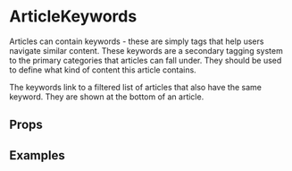 
<Meta title="2 Pattern Library/1 Structure/Article Keywords" component={ArticleKeywords} />

# ArticleKeywords

Articles can contain keywords - these are simply tags that help users navigate similar content. These keywords are a secondary tagging system to the primary categories that articles can fall under. They should be used to define what kind of content this article contains. 

The keywords link to a filtered list of articles that also have the same keyword. They are shown at the bottom of an article.

## Props 

<ArgsTable of={ArticleKeywords} />

## Examples

<Canvas>
    <Story name="Normal">
        <ArticleKeywords
            keywords={[
                {
                    label: "Covid-19",
                    url: "#1"
                },
                {
                    label: "BFI National Archive",
                    url: "#2"
                },
                {
                    label: "Video",
                    url: "#3"
                }
            ]}
        />
    </Story>
</Canvas>

